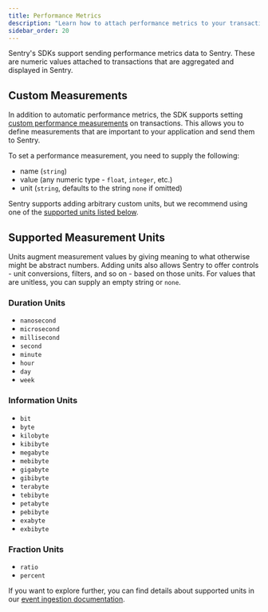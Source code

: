 ```yaml
---
title: Performance Metrics
description: "Learn how to attach performance metrics to your transactions."
sidebar_order: 20
---
```


Sentry's SDKs support sending performance metrics data to Sentry. These are numeric values attached to transactions that are aggregated and displayed in Sentry.

## Custom Measurements

In addition to automatic performance metrics, the SDK supports setting [custom performance measurements](/product/insights/overview/metrics/#custom-performance-measurements) on transactions. This allows you to define measurements that are important to your application and send them to Sentry.

To set a performance measurement, you need to supply the following:

- name (`string`)
- value (any numeric type - `float`, `integer`, etc.)
- unit (`string`, defaults to the string `none` if omitted)

Sentry supports adding arbitrary custom units, but we recommend using one of the [supported units listed below](./#supported-measurement-units).

<PlatformContent includePath="performance/custom-performance-metrics" />

<Include name="custom-measurements-units-disclaimer.mdx" />

## Supported Measurement Units

Units augment measurement values by giving meaning to what otherwise might be abstract numbers. Adding units also allows Sentry to offer controls - unit conversions, filters, and so on - based on those units. For values that are unitless, you can supply an empty string or `none`.

### Duration Units

- `nanosecond`
- `microsecond`
- `millisecond`
- `second`
- `minute`
- `hour`
- `day`
- `week`

### Information Units

- `bit`
- `byte`
- `kilobyte`
- `kibibyte`
- `megabyte`
- `mebibyte`
- `gigabyte`
- `gibibyte`
- `terabyte`
- `tebibyte`
- `petabyte`
- `pebibyte`
- `exabyte`
- `exbibyte`

### Fraction Units

- `ratio`
- `percent`

If you want to explore further, you can find details about supported units in our [event ingestion documentation](https://getsentry.github.io/relay/relay_metrics/enum.MetricUnit.html).
